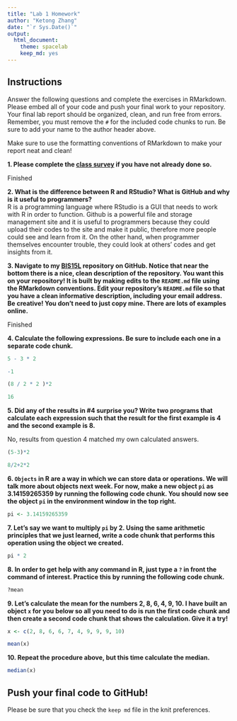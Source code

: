 ```yaml
---
title: "Lab 1 Homework"
author: "Ketong Zhang"
date: "`r Sys.Date()`"
output:
  html_document: 
    theme: spacelab
    keep_md: yes
---
```


## Instructions
Answer the following questions and complete the exercises in RMarkdown. Please embed all of your code and push your final work to your repository. Your final lab report should be organized, clean, and run free from errors. Remember, you must remove the `#` for the included code chunks to run. Be sure to add your name to the author header above.  

Make sure to use the formatting conventions of RMarkdown to make your report neat and clean!  

**1. Please complete the [class survey](https://forms.gle/AHHXd3aobaAdkkFg9) if you have not already done so.**

Finished

**2. What is the difference between R and RStudio? What is GitHub and why is it useful to programmers?**  
R is a programming language where RStudio is a GUI that needs to work with R in order to function.
Github is a powerful file and storage management site and it is useful to programmers because they could upload their codes to the site and make it public, therefore more people could see and learn from it.  On the other hand, when programmer themselves encounter trouble, they could look at others' codes and get insights from it.  


**3. Navigate to my [BIS15L](https://github.com/jmledford3115/BIS15W2024_jledford) repository on GitHub. Notice that near the bottom there is a nice, clean description of the repository. You want this on your repository! It is built by making edits to the `README.md` file using the RMarkdown conventions. Edit your repository's `README.md` file so that you have a clean informative description, including your email address. Be creative! You don't need to just copy mine. There are lots of examples online.**  

Finished

**4. Calculate the following expressions. Be sure to include each one in a separate code chunk.**  
```r
5 - 3 * 2  
```

```r
-1
```

```r
(8 / 2 * 2 )*2
```

```r
16
```

**5. Did any of the results in #4 surprise you? Write two programs that calculate each expression such that the result for the first example is 4 and the second example is 8.**    

No, results from question 4 matched my own calculated answers.

```r
(5-3)*2
```

```r
8/2+2*2
```

**6. `Objects` in R are a way in which we can store data or operations. We will talk more about objects next week. For now, make a new object `pi` as 3.14159265359 by running the following code chunk. You should now see the object `pi` in the environment window in the top right.**  
```r
pi <- 3.14159265359
```

**7. Let's say we want to multiply `pi` by 2. Using the same arithmetic principles that we just learned, write a code chunk that performs this operation using the object we created.**  

```r
pi * 2
```

**8. In order to get help with any command in R, just type a `?` in front the command of interest. Practice this by running the following code chunk.**  
```r
?mean
```

**9. Let's calculate the mean for the numbers 2, 8, 6, 4, 9, 10. I have built an object `x` for you below so all you need to do is run the first code chunk and then create a second code chunk that shows the calculation. Give it a try!**  
```r
x <- c(2, 8, 6, 6, 7, 4, 9, 9, 9, 10)
```

```r
mean(x)
```

**10. Repeat the procedure above, but this time calculate the median.**  
```r
median(x)
```

## Push your final code to GitHub!
Please be sure that you check the `keep md` file in the knit preferences.  